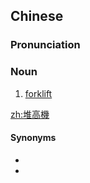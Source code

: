 {{also|堆高机}}
==Chinese==
{{zh-forms|s=堆高机}}

===Pronunciation===
{{zh-pron
|m=duīgāojī
|c=deoi1 gou1 gei1
|mn=tui-ko-ki
|cat=n
}}

===Noun===
{{zh-noun}}

# [[forklift]]

[[zh:堆高機]]

====Synonyms====
* {{zh-l|叉車}}
* {{zh-l|鏟車}}